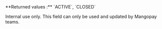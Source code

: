 <ResponseField name="UserStatus" type="string">  
  **Returned values :** `ACTIVE`, `CLOSED`
  
  Internal use only. This field can only be used and updated by Mangopay teams.
</ResponseField>